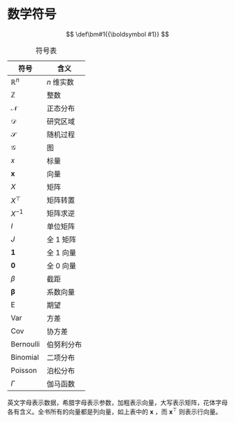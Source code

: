 # 数学符号 {#sec-math-notations}

::: hidden
$$
 \def\bm#1{{\boldsymbol #1}}
$$
:::

| 符号                 | 含义       |
|----------------------|------------|
| $\mathbb{R}^n$       | $n$ 维实数 |
| $\mathbb{Z}$         | 整数       |
| $\mathcal{N}$        | 正态分布   |
| $\mathcal{D}$        | 研究区域   |
| $\mathcal{S}$        | 随机过程   |
| $\mathcal{G}$        | 图         |
| $x$                  | 标量       |
| $\bm{x}$             | 向量       |
| $X$                  | 矩阵       |
| $X^{\top}$           | 矩阵转置   |
| $X^{-1}$             | 矩阵求逆   |
| $I$                  | 单位矩阵   |
| $J$                  | 全 1 矩阵  |
| $\bm{1}$             | 全 1 向量  |
| $\bm{0}$             | 全 0 向量  |
| $\beta$              | 截距       |
| $\bm{\beta}$         | 系数向量   |
| $\mathsf{E}$         | 期望       |
| $\mathsf{Var}$       | 方差       |
| $\mathsf{Cov}$       | 协方差     |
| $\mathrm{Bernoulli}$ | 伯努利分布 |
| $\mathrm{Binomial}$  | 二项分布   |
| $\mathrm{Poisson}$   | 泊松分布   |
| $\Gamma$             | 伽马函数   |

: 符号表

英文字母表示数据，希腊字母表示参数，加粗表示向量，大写表示矩阵，花体字母各有含义。全书所有的向量都是列向量，如上表中的 $\bm{x}$ ，而 $\bm{x}^{\top}$ 则表示行向量。

